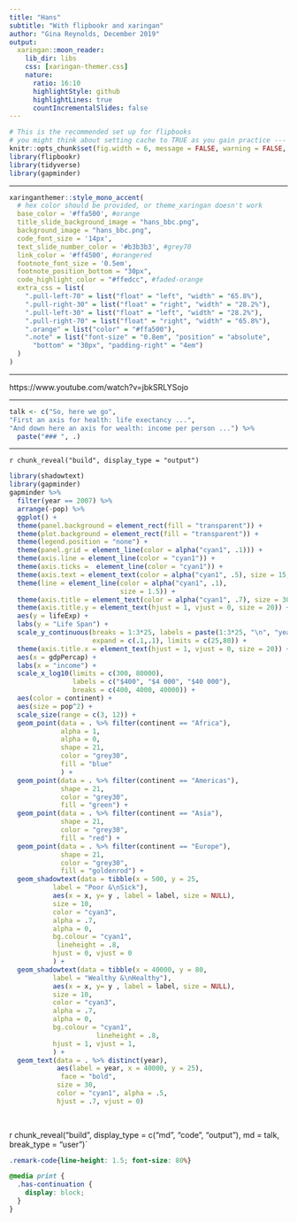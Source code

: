 ```yaml
---
title: "Hans"
subtitle: "With flipbookr and xaringan"
author: "Gina Reynolds, December 2019"
output:
  xaringan::moon_reader:
    lib_dir: libs
    css: [xaringan-themer.css]
    nature:
      ratio: 16:10
      highlightStyle: github
      highlightLines: true
      countIncrementalSlides: false
---
```




```r
# This is the recommended set up for flipbooks
# you might think about setting cache to TRUE as you gain practice --- building flipbooks from scratch can be time consuming
knitr::opts_chunk$set(fig.width = 6, message = FALSE, warning = FALSE, comment = "", cache = F, dev = "svg", fig.ext = "svg", dev.args = list(bg = "transparent"))
library(flipbookr)
library(tidyverse)
library(gapminder)
```

---



```r
xaringanthemer::style_mono_accent(
  # hex color should be provided, or theme_xaringan doesn't work
  base_color = '#ffa500', #orange
  title_slide_background_image = "hans_bbc.png",
  background_image = "hans_bbc.png",
  code_font_size = '14px',
  text_slide_number_color = '#b3b3b3', #grey70
  link_color = '#ff4500', #orangered  
  footnote_font_size = '0.5em',
  footnote_position_bottom = "30px",
  code_highlight_color = "#ffedcc", #faded-orange
  extra_css = list(
    ".pull-left-70" = list("float" = "left", "width" = "65.8%"),
    ".pull-right-30" = list("float" = "right", "width" = "28.2%"),
    ".pull-left-30" = list("float" = "left", "width" = "28.2%"),
    ".pull-right-70" = list("float" = "right", "width" = "65.8%"),
    ".orange" = list("color" = "#ffa500"),
    ".note" = list("font-size" = "0.8em", "position" = "absolute", 
      "bottom" = "30px", "padding-right" = "4em")
  )
)
```


---

https://www.youtube.com/watch?v=jbkSRLYSojo

---


```r
talk <- c("So, here we go",
"First an axis for health: life exectancy ...",
"And down here an axis for wealth: income per person ...") %>% 
  paste("### ", .)

```



---

`r chunk_reveal("build", display_type = "output")`


```r
library(shadowtext)
library(gapminder)
gapminder %>% 
  filter(year == 2007) %>%
  arrange(-pop) %>%
  ggplot() + 
  theme(panel.background = element_rect(fill = "transparent")) +
  theme(plot.background = element_rect(fill = "transparent")) +
  theme(legend.position = "none") +
  theme(panel.grid = element_line(color = alpha("cyan1", .1))) +
  theme(axis.line = element_line(color = "cyan1")) +
  theme(axis.ticks =  element_line(color = "cyan1")) +
  theme(axis.text = element_text(color = alpha("cyan1", .5), size = 15, face = "bold")) +
  theme(line = element_line(color = alpha("cyan1", .1), 
                            size = 1.5)) +
  theme(axis.title = element_text(color = alpha("cyan1", .7), size = 30, face = "bold")) +
  theme(axis.title.y = element_text(hjust = 1, vjust = 0, size = 20)) +
  aes(y = lifeExp) +
  labs(y = "Life Span") +
  scale_y_continuous(breaks = 1:3*25, labels = paste(1:3*25, "\n", "years"),
                     expand = c(.1,.1), limits = c(25,80)) +
  theme(axis.title.x = element_text(hjust = 1, vjust = 0, size = 20)) +
  aes(x = gdpPercap) +
  labs(x = "income") +
  scale_x_log10(limits = c(300, 80000), 
                labels = c("$400", "$4 000", "$40 000"),
                breaks = c(400, 4000, 40000)) +
  aes(color = continent) +
  aes(size = pop^2) +
  scale_size(range = c(3, 12)) +
  geom_point(data = . %>% filter(continent == "Africa"),
             alpha = 1,
             alpha = 0, 
             shape = 21,
             color = "grey30",
             fill = "blue"
             ) +
  geom_point(data = . %>% filter(continent == "Americas"),
             shape = 21,
             color = "grey30",
             fill = "green") +
  geom_point(data = . %>% filter(continent == "Asia"),
             shape = 21,
             color = "grey30",
             fill = "red") +
  geom_point(data = . %>% filter(continent == "Europe"),
             shape = 21,
             color = "grey30",
             fill = "goldenrod") +
  geom_shadowtext(data = tibble(x = 500, y = 25, 
           label = "Poor &\nSick"), 
           aes(x = x, y= y , label = label, size = NULL),
           size = 10,
           color = "cyan3",
           alpha = .7,
           alpha = 0,
           bg.colour = "cyan1",
            lineheight = .8,
           hjust = 0, vjust = 0
           ) +
  geom_shadowtext(data = tibble(x = 40000, y = 80, 
           label = "Wealthy &\nHealthy"), 
           aes(x = x, y= y , label = label, size = NULL),
           size = 10,
           color = "cyan3",
           alpha = .7,
           alpha = 0,
           bg.colour = "cyan1",
                      lineheight = .8,
           hjust = 1, vjust = 1,
           ) +
  geom_text(data = . %>% distinct(year),
            aes(label = year, x = 40000, y = 25),
             face = "bold",
            size = 30,
            color = "cyan1", alpha = .5,
            hjust = .7, vjust = 0)
  
  

```


r chunk_reveal("build", display_type = c("md", "code", "output"), md = talk, break_type = "user")`



```css
.remark-code{line-height: 1.5; font-size: 80%}

@media print {
  .has-continuation {
    display: block;
  }
}
```
